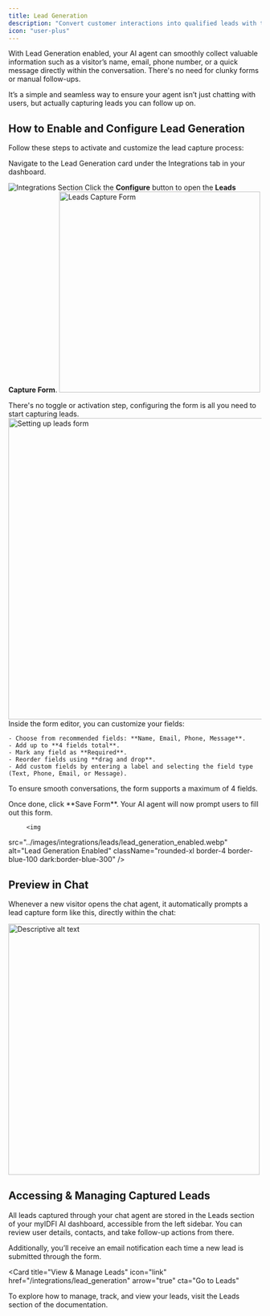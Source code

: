 ```yaml
---
title: Lead Generation
description: "Convert customer interactions into qualified leads with the Lead Generation integration."
icon: "user-plus"
---
```

With Lead Generation enabled, your AI agent can smoothly collect valuable information such as a visitor’s name, email, phone number, or a quick message directly within the conversation. There's no need for clunky forms or manual follow-ups.

It’s a simple and seamless way to ensure your agent isn’t just chatting with users, but actually capturing leads you can follow up on.

## How to Enable and Configure Lead Generation

Follow these steps to activate and customize the lead capture process:


<Steps>
  <Step title="Go to the Lead Generation Integration">
  Navigate to the Lead Generation card under the Integrations tab in your dashboard.

   <img 
  src="../images/integrations/leads/integrations.webp" 
  alt="Integrations Section" 
  className="rounded-xl border-4 border-blue-100 dark:border-blue-300"
/>
  </Step>
  <Step title="Click on Configure">
   Click the **Configure** button to open the **Leads Capture Form**.
      <img 
  src="../images/integrations/leads/configure.webp" 
  alt="Leads Capture Form" 
    width="400"
    height="400"
  className="mx-auto rounded-xl border-4 border-blue-100 dark:border-blue-300"
/>

<Info> There's no toggle or activation step, configuring the form is all you need to start capturing leads.</Info>
  </Step>
  <Step title="Set Up Your Lead Capture Form">
         <img 
  src="../images/integrations/leads/leads_form.webp" 
  alt="Setting up leads form" 
  width="600"
    height="600"
  className="mx-auto rounded-xl border-4 border-blue-100 dark:border-blue-300"
/>
Inside the form editor, you can customize your fields:

    - Choose from recommended fields: **Name, Email, Phone, Message**.
    - Add up to **4 fields total**.
    - Mark any field as **Required**.
    - Reorder fields using **drag and drop**.
    - Add custom fields by entering a label and selecting the field type (Text, Phone, Email, or Message).

<Warning>To ensure smooth conversations, the form supports a maximum of 4 fields.</Warning>
  </Step>

  <Step title="Save Your Configuration">
  Once done, click **Save Form**. Your AI agent will now prompt users to fill out this form.

         <img 
  src="../images/integrations/leads/lead_generation_enabled.webp" 
  alt="Lead Generation Enabled" 
  className="rounded-xl border-4 border-blue-100 dark:border-blue-300"
/>
  </Step>
</Steps>

## Preview in Chat

Whenever a new visitor opens the chat agent, it automatically prompts a lead capture form like this, directly within the chat:

  <img 
    src="../images/integrations/leads/Lead_Generation_Demo.gif" 
    alt="Descriptive alt text"
    width="500"
    height="500"
    className="mx-auto rounded-xl border-4 border-blue-100 dark:border-blue-300"
  />



## Accessing & Managing Captured Leads

All leads captured through your chat agent are stored in the Leads section of your myIDFI AI dashboard, accessible from the left sidebar. You can review user details, contacts, and take follow-up actions from there.

Additionally, you’ll receive an email notification each time a new lead is submitted through the form.



<Card
  title="View & Manage Leads"
  icon="link"
  href="/integrations/lead_generation"
  arrow="true"
  cta="Go to Leads"
>
To explore how to manage, track, and view your leads, visit the Leads section of the documentation.
</Card>
